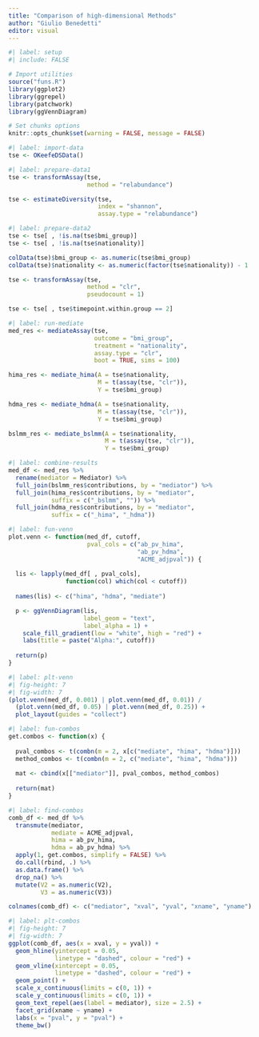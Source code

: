 ```yaml
---
title: "Comparison of high-dimensional Methods"
author: "Giulio Benedetti"
editor: visual
---
```


```r
#| label: setup
#| include: FALSE

# Import utilities
source("funs.R")
library(ggplot2)
library(ggrepel)
library(patchwork)
library(ggVennDiagram)

# Set chunks options
knitr::opts_chunk$set(warning = FALSE, message = FALSE)
```

```r
#| label: import-data
tse <- OKeefeDSData()
```

```r
#| label: prepare-data1
tse <- transformAssay(tse,
                      method = "relabundance")

tse <- estimateDiversity(tse,
                         index = "shannon",
                         assay.type = "relabundance")
```

```r
#| label: prepare-data2
tse <- tse[ , !is.na(tse$bmi_group)]
tse <- tse[ , !is.na(tse$nationality)]

colData(tse)$bmi_group <- as.numeric(tse$bmi_group)
colData(tse)$nationality <- as.numeric(factor(tse$nationality)) - 1

tse <- transformAssay(tse,
                      method = "clr",
                      pseudocount = 1)

tse <- tse[ , tse$timepoint.within.group == 2]
```

```r
#| label: run-mediate
med_res <- mediateAssay(tse,
                        outcome = "bmi_group",
                        treatment = "nationality",
                        assay.type = "clr",
                        boot = TRUE, sims = 100)

hima_res <- mediate_hima(A = tse$nationality,
                         M = t(assay(tse, "clr")),
                         Y = tse$bmi_group)

hdma_res <- mediate_hdma(A = tse$nationality,
                         M = t(assay(tse, "clr")),
                         Y = tse$bmi_group)

bslmm_res <- mediate_bslmm(A = tse$nationality,
                           M = t(assay(tse, "clr")),
                           Y = tse$bmi_group)
```

```r
#| label: combine-results
med_df <- med_res %>%
  rename(mediator = Mediator) %>%
  full_join(bslmm_res$contributions, by = "mediator") %>%
  full_join(hima_res$contributions, by = "mediator",
            suffix = c("_bslmm", "")) %>%
  full_join(hdma_res$contributions, by = "mediator",
            suffix = c("_hima", "_hdma"))
```

```r
#| label: fun-venn
plot.venn <- function(med_df, cutoff,
                      pval_cols = c("ab_pv_hima",
                                    "ab_pv_hdma",
                                    "ACME_adjpval")) {
  
  lis <- lapply(med_df[ , pval_cols],
                function(col) which(col < cutoff))
  
  names(lis) <- c("hima", "hdma", "mediate")

  p <- ggVennDiagram(lis,
                     label_geom = "text",
                     label_alpha = 1) +
    scale_fill_gradient(low = "white", high = "red") +
    labs(title = paste("Alpha:", cutoff))
  
  return(p)
}
```

```r
#| label: plt-venn
#| fig-height: 7
#| fig-width: 7
(plot.venn(med_df, 0.001) | plot.venn(med_df, 0.01)) /
  (plot.venn(med_df, 0.05) | plot.venn(med_df, 0.25)) +
  plot_layout(guides = "collect")
```

```r
#| label: fun-combos
get.combos <- function(x) {
  
  pval_combos <- t(combn(m = 2, x[c("mediate", "hima", "hdma")]))
  method_combos <- t(combn(m = 2, c("mediate", "hima", "hdma")))
  
  mat <- cbind(x[["mediator"]], pval_combos, method_combos)
  
  return(mat)
}
```

```r
#| label: find-combos
comb_df <- med_df %>%
  transmute(mediator,
            mediate = ACME_adjpval,
            hima = ab_pv_hima,
            hdma = ab_pv_hdma) %>%
  apply(1, get.combos, simplify = FALSE) %>%
  do.call(rbind, .) %>%
  as.data.frame() %>%
  drop_na() %>%
  mutate(V2 = as.numeric(V2),
         V3 = as.numeric(V3))

colnames(comb_df) <- c("mediator", "xval", "yval", "xname", "yname")
```

```r
#| label: plt-combos
#| fig-height: 7
#| fig-width: 7
ggplot(comb_df, aes(x = xval, y = yval)) +
  geom_hline(yintercept = 0.05,
             linetype = "dashed", colour = "red") +
  geom_vline(xintercept = 0.05,
             linetype = "dashed", colour = "red") +
  geom_point() +
  scale_x_continuous(limits = c(0, 1)) +
  scale_y_continuous(limits = c(0, 1)) +
  geom_text_repel(aes(label = mediator), size = 2.5) +
  facet_grid(xname ~ yname) +
  labs(x = "pval", y = "pval") +
  theme_bw()
```
